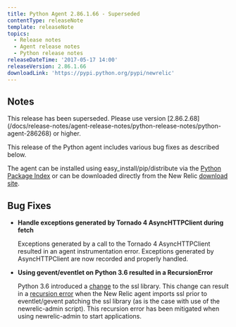 ```yaml
---
title: Python Agent 2.86.1.66 - Superseded
contentType: releaseNote
template: releaseNote
topics:
  - Release notes
  - Agent release notes
  - Python release notes
releaseDateTime: '2017-05-17 14:00'
releaseVersion: 2.86.1.66
downloadLink: 'https://pypi.python.org/pypi/newrelic'
---
```


## Notes

<Callout variant="important">
  This release has been superseded. Please use version [2.86.2.68](/docs/release-notes/agent-release-notes/python-release-notes/python-agent-286268) or higher.
</Callout>

This release of the Python agent includes various bug fixes as described below.

The agent can be installed using easy_install/pip/distribute via the [Python Package Index](https://pypi.python.org/pypi/newrelic) or can be downloaded directly from the New Relic [download site](http://download.newrelic.com/python_agent/release/).

## Bug Fixes

* **Handle exceptions generated by Tornado 4 AsyncHTTPClient during fetch**

  Exceptions generated by a call to the Tornado 4 AsyncHTTPClient resulted in an agent instrumentation error. Exceptions generated by AsyncHTTPClient are now recorded and properly handled.
* **Using gevent/eventlet on Python 3.6 resulted in a RecursionError**

  Python 3.6 introduced a [change](https://github.com/python/cpython/commit/328067c468f82e4ec1b5c510a4e84509e010f296) to the ssl library. This change can result in a [recursion error](https://bugs.python.org/issue29149) when the New Relic agent imports ssl prior to eventlet/gevent patching the ssl library (as is the case with use of the newrelic-admin script). This recursion error has been mitigated when using newrelic-admin to start applications.
